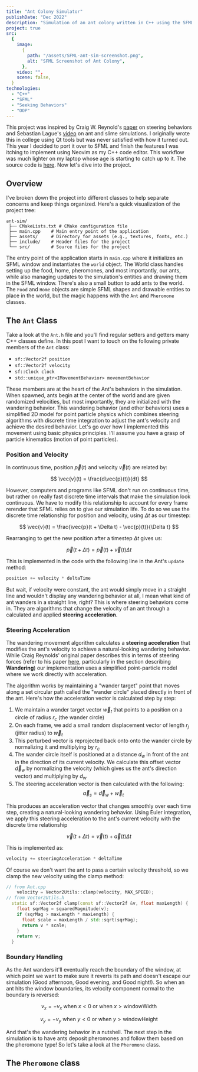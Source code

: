 ```yaml
---
title: "Ant Colony Simulator"
publishDate: "Dec 2022"
description: "Simulation of an ant colony written in C++ using the SFML library"
project: true
src:
  {
    image:
      {
        path: "/assets/SFML-ant-sim-screenshot.png",
        alt: "SFML Screenshot of Ant Colony",
      },
    video: "",
    scene: false,
  }
technologies:
  - "C++"
  - "SFML"
  - "Seeking Behaviors"
  - "OOP"
---
```



This project was inspired by Craig W. Reynold's [paper](https://www.red3d.com/cwr/steer/gdc99/) on steering behaviors and Sebastian Lague's [video](https://www.youtube.com/watch?v=X-iSQQgOd1A&t=118s) on ant and slime simulations. I originally wrote this in college using Qt tools but was never satisfied with how it turned out. This year I decided to port it over to SFML and finish the features I was itching to implement using Neovim as my C++ code editor. This workflow was much lighter on my laptop whose age is starting to catch up to it. The source code is [here](https://github.com/isai7710/ant-sim). Now let's dive into the project.

## Overview

I've broken down the project into different classes to help separate concerns and keep things organized. Here's a quick visualization of the project tree:

```
ant-sim/
 ├── CMakeLists.txt # CMake configuration file
 ├── main.cpp    # Main entry point of the application
 ├── assets/     # Directory for assets (e.g., textures, fonts, etc.)
 ├── include/    # Header files for the project
 └── src/        # Source files for the project
```

The entry point of the application starts in `main.cpp` where it initializes an SFML window and instantiates the `world` object. The World class handles setting up the food, home, pheromones, and most importantly, our ants, while also managing updates to the simulation's entities and drawing them in the SFML window. There's also a small button to add ants to the world. The `Food` and `Home` objects are simple SFML shapes and drawable entities to place in the world, but the magic happens with the `Ant` and `Pheromone` classes.

## The `Ant` Class

Take a look at the `Ant.h` file and you'll find regular setters and getters many C++ classes define. In this post I want to touch on the following private members of the `Ant` class:

- `sf::Vector2f position`
- `sf::Vector2f velocity`
- `sf::Clock clock`
- `std::unique_ptr<IMovementBehavior> movementBehavior`

These members are at the heart of the Ant's behaviors in the simulation. When spawned, ants begin at the center of the world and are given randomized velocities, but most importantly, they are initialized with the wandering behavior. This wandering behavior (and other behaviors) uses a simplified 2D model for point particle physics which combines steering algorithms with discrete time integration to adjust the ant's velocity and achieve the desired behavior. Let's go over how I implemented this movement using basic physics principles. I'll assume you have a grasp of particle kinematics (motion of point particles).

### Position and Velocity

In continuous time, position $\vec{p}(t)$ and velocity $\vec{v}(t)$ are related by:

$$
\vec{v}(t) = \frac{d\vec{p}(t)}{dt}
$$

However, computers and programs like SFML don't run on continuous time, but rather on really fast discrete time intervals that make the simulation look continuous. We have to modify this relationship to account for every frame rerender that SFML relies on to give our simulation life. To do so we use the discrete time relationship for position and velocity, using $\Delta t$ as our timestep:

$$
\vec{v}(t) = \frac{\vec{p}(t + \Delta t) - \vec{p}(t)}{\Delta t}
$$

Rearranging to get the new position after a timestep $\Delta t$ gives us:

$$
\vec{p}(t + \Delta t) = \vec{p}(t) + \vec{v}(t)\Delta t
$$

This is implemented in the code with the following line in the Ant's `update` method:

```cpp
position += velocity * deltaTime
```

But wait, if velocity were constant, the ant would simply move in a straight line and wouldn't display any wandering behavior at all, I mean what kind of ant wanders in a straight line, right? This is where steering behaviors come in. They are algorithms that change the velocity of an ant through a calculated and applied **steering acceleration**.

### Steering Acceleration

The wandering movement algorithm calculates a **steering acceleration** that modifies the ant's velocity to achieve a natural-looking wandering behavior. While Craig Reynolds' original paper describes this in terms of steering forces (refer to his paper [here](https://www.red3d.com/cwr/steer/gdc99/), particularly in the section describing **Wandering**) our implementation uses a simplified point-particle model where we work directly with acceleration.

<WanderBehaviorDiagram />

The algorithm works by maintaining a "wander target" point that moves along a set circular path called the "wander circle" placed directly in front of the ant. Here's how the acceleration vector is calculated step by step:

1. We maintain a wander target vector $\vec{w}_t$ that points to a position on a circle of radius $r_c$ (the wander circle)
2. On each frame, we add a small random displacement vector of length $r_j$ (jitter radius) to $\vec{w}_t$
3. This perturbed vector is reprojected back onto onto the wander circle by normalizing it and multiplying by $r_c$
4. The wander circle itself is positioned at a distance $d_w$ in front of the ant in the direction of its current velocity. We calculate this offset vector $\vec{d}_w$ by normalizing the velocity (which gives us the ant's direction vector) and multiplying by $d_w$
5. The steering acceleration vector is then calculated with the following:
   $$
   \vec{a}_s = \vec{d}_w + \vec{w}_t
   $$

This produces an acceleration vector that changes smoothly over each time step, creating a natural-looking wandering behavior. Using Euler integration, we apply this steering acceleration to the ant's current velocity with the discrete time relationship

$$
\vec{v}(t + \Delta t) = \vec{v}(t) + \vec{a}(t)\Delta t
$$

This is implemented as:

```cpp
velocity += steeringAcceleration * deltaTime
```

Of course we don't want the ant to pass a certain velocity threshold, so we clamp the new velocity using the clamp method:

```cpp
// from Ant.cpp
    velocity = Vector2Utils::clamp(velocity, MAX_SPEED);
// from Vector2Utils.h
  static sf::Vector2f clamp(const sf::Vector2f &v, float maxLength) {
    float sqrMag = squaredMagnitude(v);
    if (sqrMag > maxLength * maxLength) {
      float scale = maxLength / std::sqrt(sqrMag);
      return v * scale;
    }
    return v;
  }
```

### Boundary Handling

As the Ant wanders it'll eventually reach the boundary of the window, at which point we want to make sure it reverts its path and doesn't escape our simulation (Good afternoon, Good evening, and Good night!). So when an ant hits the window boundaries, its velocity component normal to the boundary is reversed:

$$
v_x = -v_x \text{ when } x < 0 \text{ or when } x > \text{windowWidth}
$$

$$
v_y = -v_y \text{ when } y < 0 \text{ or when } y > \text{windowHeight}
$$

And that's the wandering behavior in a nutshell. The next step in the simulation is to have ants deposit pheromones and follow them based on the pheromone type! So let's take a look at the `Pheromone` class.

## The `Pheromone` class
